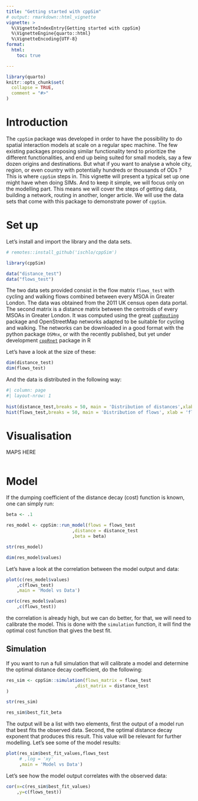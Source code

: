 ```yaml
---
title: "Getting started with cppSim"
# output: rmarkdown::html_vignette
vignette: >
  %\VignetteIndexEntry{Getting started with cppSim}
  %\VignetteEngine{quarto::html}
  %\VignetteEncoding{UTF-8}
format:
  html:
    toc: true

---
```


```r
library(quarto)
knitr::opts_chunk$set(
  collapse = TRUE,
  comment = "#>"
)
```

# Introduction

The `cppSim` package was developed in order to have the possibility to do spatial interaction models at scale on a regular spec machine. The few existing packages proposing similar functionality tend to prioritize the different functionalities, and end up being suited for small models, say a few dozen origins and destinations. But what if you want to analyse a whole city, region, or even country with potentially hundreds or thousands of ODs ? This is where `cppSim` steps in. This vignette will present a typical set up one might have when doing SIMs. And to keep it simple, we will focus only on the modelling part. This means we will cover the steps of getting data, building a network, routing in another, longer article. We will use the data sets that come with this package to demonstrate power of `cppSim`.

# Set up

Let's install and import the library and the data sets.
```r
# remotes::install_github('ischlo/cppSim')

library(cppSim)

data("distance_test")
data("flows_test")
```

The two data sets provided consist in the flow matrix `flows_test` with cycling and walking flows combined between every MSOA in Greater London. The data was obtained from the 2011 UK census open data portal. The second matrix is a distance matrix between the centroids of every MSOAs in Greater London. It was computed using the great [`cppRouting`](https://github.com/vlarmet/cppRouting) package and OpenStreetMap networks adapted to be suitable for cycling and walking. The networks can be downloaded in a good format with the python package `OSMnx`, or with the recently published, but yet under development [`cppRnet`]() package in R

Let's have a look at the size of these:
```r

dim(distance_test)
dim(flows_test)

```

And the data is distributed in the following way:

```r
#| column: page
#| layout-nrow: 1
 
hist(distance_test,breaks = 50, main = 'Distribution of distances',xlab = 'OD distance')
hist(flows_test,breaks = 50, main = 'Distribution of flows', xlab = 'flow')

```

# Visualisation
MAPS HERE
<!-- Let us also make some functions to visualise our region of interest. -->
```r

```

# Model

If the dumping coefficient of the distance decay (cost) function is known, one can simply run:
```r

beta <- .1

res_model <- cppSim::run_model(flows = flows_test
                         ,distance = distance_test
                         ,beta = beta)

str(res_model)

dim(res_model$values)

```

Let's have a look at the correlation between the model output and data:

```r
plot(c(res_model$values)
    ,c(flows_test)
    ,main = 'Model vs Data')

```


```r
cor(c(res_model$values)
    ,c(flows_test))

```

the correlation is already high, but we can do better, for that, we will need to calibrate the model. This is done with the `simulation` function, it will find the optimal cost function that gives the best fit. 

## Simulation

If you want to run a full simulation that will calibrate a model and determine the optimal distance decay coefficient, do the following:

```r

res_sim <- cppSim::simulation(flows_matrix = flows_test
                          ,dist_matrix = distance_test
)

str(res_sim)

res_sim$best_fit_beta

```
The output will be a list with two elements, first the output of a model run that best fits the observed data. Second, the optimal distance decay exponent that produces this result. This value will be relevant for further modelling. Let's see some of the model results:

```r
plot(res_sim$best_fit_values,flows_test
     # ,log = 'xy'
     ,main = 'Model vs Data')
```

Let's see how the model output correlates with the observed data:

```r
cor(x=c(res_sim$best_fit_values)
    ,y=c(flows_test))

```

<!-- # Conclusion -->


